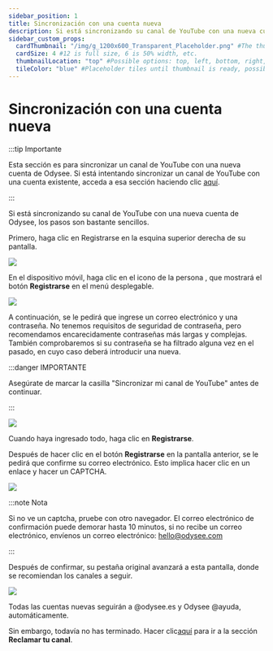 ---
sidebar_position: 1
title: Sincronización con una cuenta nueva
description: Si está sincronizando su canal de YouTube con una nueva cuenta de Odysee, los pasos son bastante sencillos.
sidebar_custom_props:
  cardThumbnail: "/img/g_1200x600_Transparent_Placeholder.png" #The thumbnail on the category card.
  cardSize: 4 #12 is full size, 6 is 50% width, etc.
  thumbnailLocation: "top" #Possible options: top, left, bottom, right, none
  tileColor: "blue" #Placeholder tiles until thumbnail is ready, possible options: blue, cream, darkpurple, lightpurple, mauve, orange, pink, none
---

# Sincronización con una cuenta nueva

:::tip Importante

Esta sección es para sincronizar un canal de YouTube con una nueva cuenta de Odysee. Si está intentando sincronizar un canal de YouTube con una cuenta existente, acceda a esa sección haciendo clic [aquí](/es/category-syncprogram/category-walkthrough/existingaccounts).

:::

Si está sincronizando su canal de YouTube con una nueva cuenta de Odysee, los pasos son bastante sencillos.

Primero, haga clic en <PrimaryOdyseeButton url="https://odysee.com/$/signup">Registrarse</PrimaryOdyseeButton> en la esquina superior derecha de su pantalla.

![](/img/es/image_31.png)

En el dispositivo móvil, haga clic en el icono de la persona <OdyseeButtonRound ><OdyseeIcon type="person"/></OdyseeButtonRound>, que mostrará el botón **Registrarse** en el menú desplegable.

![](/img/es/image_32.png)

A continuación, se le pedirá que ingrese un correo electrónico y una contraseña. No tenemos requisitos de seguridad de contraseña, pero recomendamos encarecidamente contraseñas más largas y complejas. También comprobaremos si su contraseña se ha filtrado alguna vez en el pasado, en cuyo caso deberá introducir una nueva.

:::danger IMPORTANTE

Asegúrate de marcar la casilla "Sincronizar mi canal de YouTube" antes de continuar.

:::

![](/img/es/image_33.png)

Cuando haya ingresado todo, haga clic en **Registrarse**.

Después de hacer clic en el botón **Registrarse** en la pantalla anterior, se le pedirá que confirme su correo electrónico. Esto implica hacer clic en un enlace y hacer un CAPTCHA.

![](/img/es/image_34.png)

:::note Nota

Si no ve un captcha, pruebe con otro navegador. El correo electrónico de confirmación puede demorar hasta 10 minutos, si no recibe un correo electrónico, envíenos un correo electrónico: hello@odysee.com

:::

Después de confirmar, su pestaña original avanzará a esta pantalla, donde se recomiendan los canales a seguir.

![](/img/es/image_35.png)

Todas las cuentas nuevas seguirán a @odysee.es y Odysee @ayuda, automáticamente.

Sin embargo, todavía no has terminado. Hacer clic[aquí](/es/category-syncprogram/category-walkthrough/claimingyourchannel) para ir a la sección **Reclamar tu canal**.